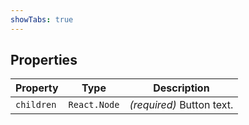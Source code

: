 ```yaml
---
showTabs: true
---
```


## Properties

| Property   | Type         | Description               |
| ---------- | ------------ | ------------------------- |
| `children` | `React.Node` | _(required)_ Button text. |
